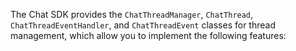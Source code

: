 <PlatformWrapper platform="flutter">

The Chat SDK provides the `ChatThreadManager`, `ChatThread`, `ChatThreadEventHandler`, and `ChatThreadEvent` classes for thread management, which allow you to implement the following features:

</PlatformWrapper>